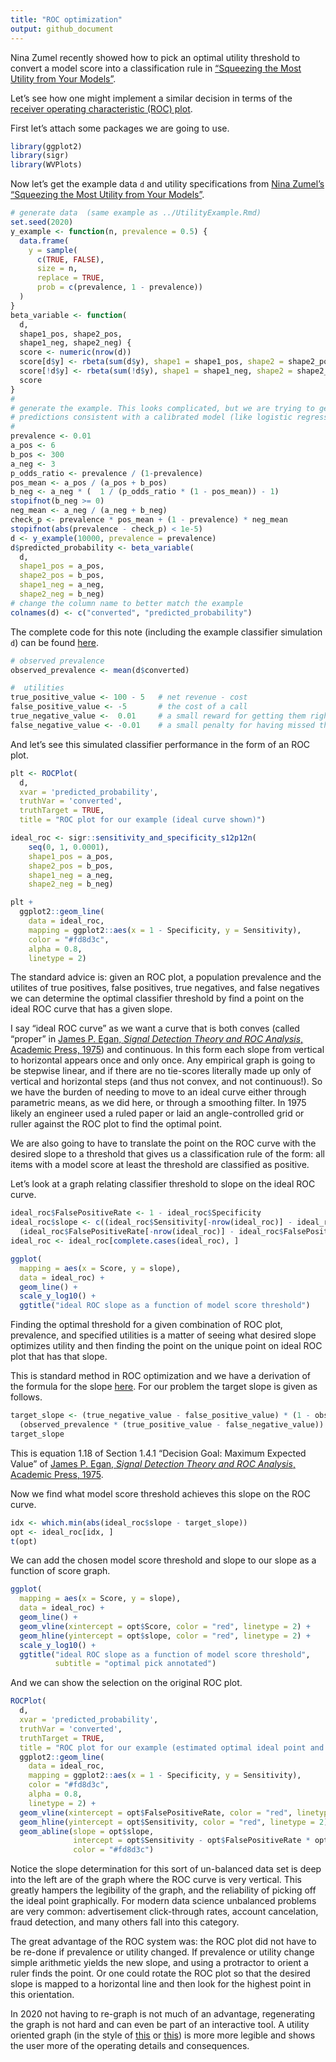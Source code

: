 ```yaml
---
title: "ROC optimization"
output: github_document
---
```


Nina Zumel recently showed how to pick an optimal utility threshold to convert a model score into a classification rule in 
["Squeezing the Most Utility from Your Models"](https://win-vector.com/2020/10/05/squeezing-the-most-utility-from-your-models/).

Let's see how one might implement a similar decision in terms of the [receiver operating characteristic (ROC) plot](https://en.wikipedia.org/wiki/Receiver_operating_characteristic).

First let's attach some packages we are going to use.


```r
library(ggplot2)
library(sigr)
library(WVPlots)
```

Now let's get the example data `d` and utility specifications from [Nina Zumel's "Squeezing the Most Utility from Your Models"](https://win-vector.com/2020/10/05/squeezing-the-most-utility-from-your-models/).

```r
# generate data  (same example as ../UtilityExample.Rmd)
set.seed(2020)
y_example <- function(n, prevalence = 0.5) {
  data.frame(
    y = sample(
      c(TRUE, FALSE), 
      size = n, 
      replace = TRUE,
      prob = c(prevalence, 1 - prevalence))
  )
}
beta_variable <- function(
  d, 
  shape1_pos, shape2_pos, 
  shape1_neg, shape2_neg) {
  score <- numeric(nrow(d))
  score[d$y] <- rbeta(sum(d$y), shape1 = shape1_pos, shape2 = shape2_pos)
  score[!d$y] <- rbeta(sum(!d$y), shape1 = shape1_neg, shape2 = shape2_neg)
  score
}
#
# generate the example. This looks complicated, but we are trying to generate
# predictions consistent with a calibrated model (like logistic regression)
#
prevalence <- 0.01
a_pos <- 6
b_pos <- 300
a_neg <- 3
p_odds_ratio <- prevalence / (1-prevalence)
pos_mean <- a_pos / (a_pos + b_pos)
b_neg <- a_neg * (  1 / (p_odds_ratio * (1 - pos_mean)) - 1)
stopifnot(b_neg >= 0)
neg_mean <- a_neg / (a_neg + b_neg)
check_p <- prevalence * pos_mean + (1 - prevalence) * neg_mean
stopifnot(abs(prevalence - check_p) < 1e-5)
d <- y_example(10000, prevalence = prevalence)
d$predicted_probability <- beta_variable(
  d,
  shape1_pos = a_pos, 
  shape2_pos = b_pos,
  shape1_neg = a_neg,
  shape2_neg = b_neg)
# change the column name to better match the example
colnames(d) <- c("converted", "predicted_probability")
```

The complete code for this note (including the example classifier simulation `d`) can be found [here](https://github.com/WinVector/sigr/blob/main/extras/utility_modeling/ROC_optimization.Rmd).

```r
# observed prevalence
observed_prevalence <- mean(d$converted)

#  utilities
true_positive_value <- 100 - 5   # net revenue - cost
false_positive_value <- -5       # the cost of a call
true_negative_value <-  0.01     # a small reward for getting them right
false_negative_value <- -0.01    # a small penalty for having missed them
```

And let's see this simulated classifier performance in the form of an ROC plot.

```r
plt <- ROCPlot(
  d,
  xvar = 'predicted_probability',
  truthVar = 'converted',
  truthTarget = TRUE,
  title = "ROC plot for our example (ideal curve shown)")

ideal_roc <- sigr::sensitivity_and_specificity_s12p12n(
    seq(0, 1, 0.0001),
    shape1_pos = a_pos,
    shape2_pos = b_pos,
    shape1_neg = a_neg,
    shape2_neg = b_neg)

plt + 
  ggplot2::geom_line(
    data = ideal_roc,
    mapping = ggplot2::aes(x = 1 - Specificity, y = Sensitivity),
    color = "#fd8d3c",
    alpha = 0.8,
    linetype = 2)
```

The standard advice is: given an ROC plot, a population prevalence and the utilites of true positives, false positives, true negatives, and false negatives we can determine the optimal classifier threshold by find a point on the ideal ROC curve that has a given slope.

I say "ideal ROC curve" as we want a curve that is both conves (called "proper" in [James P. Egan, *Signal Detection Theory and ROC Analysis*, Academic Press, 1975](https://www.amazon.com/SDT/dp/0122328507)) and continuous. In this form each slope from vertical to horizontal appears once and only once. Any empirical graph is going to be stepwise linear, and if there are no tie-scores literally made up only of vertical and horizontal steps (and thus not convex, and not continuous!). So we have the burden of needing to move to an ideal curve either through parametric means, as we did here, or through a smoothing filter. In 1975 likely an engineer used a ruled paper or laid an angle-controlled grid or ruller against the ROC plot to find the optimal point.

We are also going to have to translate the point on the ROC curve with the desired slope to a threshold that gives us a classification rule of the form: all items with a model score at least the threshold are classified as positive.

Let's look at a graph relating classifier threshold to slope on the ideal ROC curve.


```r
ideal_roc$FalsePositiveRate <- 1 - ideal_roc$Specificity
ideal_roc$slope <- c((ideal_roc$Sensitivity[-nrow(ideal_roc)] - ideal_roc$Sensitivity[-1])/
  (ideal_roc$FalsePositiveRate[-nrow(ideal_roc)] - ideal_roc$FalsePositiveRate[-1]), NA)
ideal_roc <- ideal_roc[complete.cases(ideal_roc), ]

ggplot(
  mapping = aes(x = Score, y = slope),
  data = ideal_roc) + 
  geom_line() + 
  scale_y_log10() + 
  ggtitle("ideal ROC slope as a function of model score threshold")
```

Finding the optimal threshold for a given combination of ROC plot, prevalence, and specified utilities is a matter of seeing what desired slope optimizes utility and then finding the point on the unique point on ideal ROC plot that has that slope.

This is standard method in ROC optimization and we have a derivation of the formula for the slope [here](https://github.com/WinVector/sigr/blob/main/extras/utility_modeling/ROC_utility.ipynb). For our problem the target slope is given as follows.


```r
target_slope <- (true_negative_value - false_positive_value) * (1 - observed_prevalence) / 
  (observed_prevalence * (true_positive_value - false_negative_value))
target_slope
```

This is equation 1.18 of Section 1.4.1 "Decision Goal: Maximum Expected Value" of [James P. Egan, *Signal Detection Theory and ROC Analysis*, Academic Press, 1975](https://www.amazon.com/SDT/dp/0122328507).

Now we find what model score threshold achieves this slope on the ROC curve.

```r
idx <- which.min(abs(ideal_roc$slope - target_slope))
opt <- ideal_roc[idx, ]
t(opt)
```

We can add the chosen model score threshold and slope to our slope as a function of score graph.

```r
ggplot(
  mapping = aes(x = Score, y = slope),
  data = ideal_roc) + 
  geom_line() + 
  geom_vline(xintercept = opt$Score, color = "red", linetype = 2) + 
  geom_hline(yintercept = opt$slope, color = "red", linetype = 2) + 
  scale_y_log10() + 
  ggtitle("ideal ROC slope as a function of model score threshold",
          subtitle = "optimal pick annotated")
```

And we can show the selection on the original ROC plot.

```r
ROCPlot(
  d,
  xvar = 'predicted_probability',
  truthVar = 'converted',
  truthTarget = TRUE,
  title = "ROC plot for our example (estimated optimal ideal point and slope shown)") + 
  ggplot2::geom_line(
    data = ideal_roc,
    mapping = ggplot2::aes(x = 1 - Specificity, y = Sensitivity),
    color = "#fd8d3c",
    alpha = 0.8,
    linetype = 2) + 
  geom_vline(xintercept = opt$FalsePositiveRate, color = "red", linetype = 2) + 
  geom_hline(yintercept = opt$Sensitivity, color = "red", linetype = 2) +
  geom_abline(slope = opt$slope, 
              intercept = opt$Sensitivity - opt$FalsePositiveRate * opt$slope,
              color = "#fd8d3c")
```

Notice the slope determination for this sort of un-balanced data set is deep into the left are of the graph where the ROC curve is very vertical. This greatly hampers the legibility of the graph, and the reliability of picking off the ideal point graphically. For modern data science unbalanced problems are very common: advertisement click-through rates, account cancelation, fraud detection, and many others fall into this category.

The great advantage of the ROC system was: the ROC plot did not have to be re-done if prevalence or utility changed. If prevalence or utility change simple arithmetic yields the new slope, and using a protractor to orient a ruler finds the point. Or one could rotate the ROC plot so that the desired slope is mapped to a horizontal line and then look for the highest point in this orientation.

In 2020 not having to re-graph is not much of an advantage, regenerating the graph is not hard and can even be part of an interactive tool. A utility oriented graph (in the style of [this](https://win-vector.com/2020/10/09/estimating-uncertainty-of-utility-curves/) or [this](https://win-vector.com/2020/10/05/squeezing-the-most-utility-from-your-models/)) is more more legible and shows the user more of the operating details and consequences.
